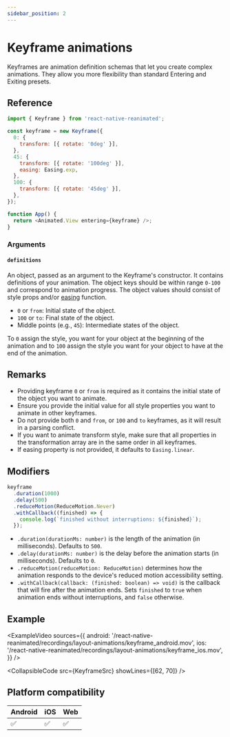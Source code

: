 ```yaml
---
sidebar_position: 2
---
```



# Keyframe animations

Keyframes are animation definition schemas that let you create complex animations. They allow you more flexibility than standard Entering and Exiting presets.

## Reference

```javascript
import { Keyframe } from 'react-native-reanimated';

const keyframe = new Keyframe({
  0: {
    transform: [{ rotate: '0deg' }],
  },
  45: {
    transform: [{ rotate: '100deg' }],
    easing: Easing.exp,
  },
  100: {
    transform: [{ rotate: '45deg' }],
  },
});

function App() {
  return <Animated.View entering={keyframe} />;
}
```

### Arguments

#### `definitions`

An object, passed as an argument to the Keyframe's constructor. It contains definitions of your animation.
The object keys should be within range `0-100` and correspond to animation progress.
The object values should consist of style props and/or [easing](/docs/animations/withTiming/#easing) function.

- `0` or `from`: Initial state of the object.
- `100` or `to`: Final state of the object.
- Middle points (e.g., `45`): Intermediate states of the object.

To `0` assign the style, you want for your object at the beginning of the animation and to `100` assign the style you want for your object to have at the end of the animation.

## Remarks

- Providing keyframe `0` or `from` is required as it contains the initial state of the object you want to animate.
- Ensure you provide the initial value for all style properties you want to animate in other keyframes.
- Do not provide both `0` and `from`, or `100` and `to` keyframes, as it will result in a parsing conflict.
- If you want to animate transform style, make sure that all properties in the transformation array are in the same order in all keyframes.
- If easing property is not provided, it defaults to `Easing.linear`.

## Modifiers

```javascript
keyframe
  .duration(1000)
  .delay(500)
  .reduceMotion(ReduceMotion.Never)
  .withCallback((finished) => {
    console.log(`finished without interruptions: ${finished}`);
  });
```

- `.duration(durationMs: number)` is the length of the animation (in milliseconds). Defaults to `500`.
- `.delay(durationMs: number)` is the delay before the animation starts (in milliseconds). Defaults to `0`.
- `.reduceMotion(reduceMotion: ReduceMotion)` determines how the animation responds to the device's reduced motion accessibility setting.
- `.withCallback(callback: (finished: boolean) => void)` is the callback that will fire after the animation ends. Sets `finished` to `true` when animation ends without interruptions, and `false` otherwise.

## Example

<ExampleVideo
  sources={{
    android:
      '/react-native-reanimated/recordings/layout-animations/keyframe_android.mov',
    ios: '/react-native-reanimated/recordings/layout-animations/keyframe_ios.mov',
  }}
/>

<CollapsibleCode src={KeyframeSrc} showLines={[62, 70]} />

## Platform compatibility

<div className="platform-compatibility">

| Android | iOS | Web |
| ------- | --- | --- |
| ✅      | ✅  | ✅  |

</div>

